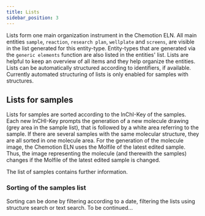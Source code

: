 ```yaml
---
title: Lists
sidebar_position: 3
---
```


Lists form one main organization instrument in the Chemotion ELN.
All main entities `sample`, `reaction`, `research plan`, `wellplate` and `screens`,
are visible in the list generated for this entity-type.
Entity-types that are generated via the `generic elements` function are also listed in the entities' list.
Lists are helpful to keep an overview of all items and they help organize the entities.
Lists can be automatically structured according to identifiers, if available.
Currently automated structuring of lists is only enabled for samples with structures.

## Lists for samples

Lists for samples are sorted according to the InChI-Key of the samples.
Each new InCHI-Key prompts the generation of a new molecule drawing (grey area in the sample list),
that is followed by a white area referring to the sample.
If there are several samples with the same molecular structure, they are all sorted in one molecule area.
For the generation of the molecule image, the Chemotion ELN uses the Molfile of the latest edited sample.
Thus, the image representing the molecule (and therewith the samples) changes if the Molfile of the latest edited sample is changed.

The list of samples contains further information.

### Sorting of the samples list

Sorting can be done by filtering according to a date, filtering the lists using structure search or text search.
To be continued...
